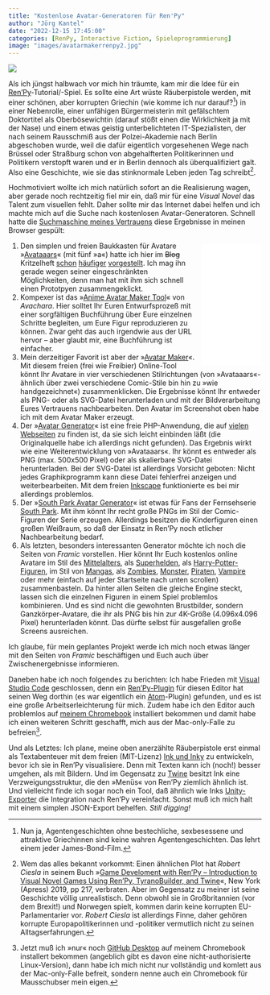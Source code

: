 ```yaml
---
title: "Kostenlose Avatar-Generatoren für Ren'Py"
author: "Jörg Kantel"
date: "2022-12-15 17:45:00"
categories: [RenPy, Interactive Fiction, Spieleprogrammierung]
image: "images/avatarmakerrenpy2.jpg"
---
```


[![](images/avatarmakerrenpy.jpg)](https://www.flickr.com/photos/schockwellenreiter/52565220146/)

Als ich jüngst halbwach vor mich hin träumte, kam mir die Idee für ein [Ren'Py](http://cognitiones.kantel-chaos-team.de/multimedia/spieleprogrammierung/renpy.html)-Tutorial/-Spiel. Es sollte eine Art wüste Räuberpistole werden, mit einer schönen, aber korrupten Griechin (wie komme ich nur darauf?[^1]) in einer Nebenrolle, einer unfähigen Bürgermeisterin mit gefälschtem Doktortitel als Oberbösewichtin (darauf stößt einen die Wirklichkeit ja mit der Nase) und einem etwas geistig unterbelichteten IT-Spezialisten, der nach seinem Rausschmiß aus der Polzei-Akademie nach Berlin abgeschoben wurde, weil die dafür eigentlich vorgesehenen Wege nach Brüssel oder Straßburg schon von abgehalfterten Politikerinnen und Politikern verstopft waren und er in Berlin dennoch als überqualifiziert galt. Also eine Geschichte, wie sie das stinknormale Leben jeden Tag schreibt[^2].

[^1]: Nun ja, Agentengeschichten ohne bestechliche, sexbesessene und attraktive Griechinnen sind keine wahren Agentengeschichten. Das lehrt einem jeder James-Bond-Film.

[^2]: Wem das alles bekannt vorkommt: Einen ähnlichen Plot hat *Robert Ciesla* in seinem Buch »[Game Develoment with Ren'Py -- Introduction to Visual Novel Games Using Ren'Py, TyranoBuilder, and Twine](https://www.amazon.de/Game-Development-RenPy-Introduction-TyranoBuilder/dp/1484249194?__mk_de_DE=%C3%85M%C3%85%C5%BD%C3%95%C3%91&crid=1LS3JHYQJFRAP&keywords=Ren%27Py&qid=1671125132&sprefix=ren%27py%2Caps%2C96&sr=8-1&linkCode=ll1&tag=derschockwell-21&linkId=791b1a3b9ae40eba4fb0b7c658e67345&language=de_DE&ref_=as_li_ss_tl)«, New York (Apress) 2019, pp 217, verbraten. Aber im Gegensatz zu meiner ist seine Geschichte völlig unrealistisch. Denn obwohl sie in Großbritannien (vor dem Brexit!) und Norwegen spielt, kommen darin keine korrupten EU-Parlamentarier vor. *Robert Ciesla* ist allerdings Finne, daher gehören korrupte Europapolitikerinnen und -politiker vermutlich nicht zu seinen Alltagserfahrungen.

Hochmotiviert wollte ich mich natürlich sofort an die Realisierung wagen, aber gerade noch rechtzeitig fiel mir ein, daß mir für eine *Visual Novel* das Talent zum visuellen fehlt. Daher sollte mir das Internet dabei helfen und ich machte mich auf die Suche nach kostenlosen Avatar-Generatoren. Schnell hatte die [Suchmaschine meines Vertrauens](https://duckduckgo.com/?) diese Ergebnisse in meinen Browser gespült:

::: {style="float: right; margin-left: 12px; margin-top: 6px;"}
<iframe sandbox="allow-popups allow-scripts allow-modals allow-forms allow-same-origin" style="width:120px;height:240px;" marginwidth="0" marginheight="0" scrolling="no" frameborder="0" src="//ws-eu.amazon-adsystem.com/widgets/q?ServiceVersion=20070822&amp;OneJS=1&amp;Operation=GetAdHtml&amp;MarketPlace=DE&amp;source=ss&amp;ref=as_ss_li_til&amp;ad_type=product_link&amp;tracking_id=derschockwell-21&amp;language=de_DE&amp;marketplace=amazon&amp;region=DE&amp;placement=1484249194&amp;asins=1484249194&amp;linkId=b2976ff6ad741c88eec2520f3096d175&amp;show_border=true&amp;link_opens_in_new_window=true">

</iframe>
:::

1.  Den simplen und freien Baukkasten für Avatare »[Avataaars](http://cognitiones.kantel-chaos-team.de/multimedia/spieleprogrammierung/avatare/avataaars.html)« (mit fünf »a«) hatte ich hier im ~~Blog~~ Kritzelheft [schon](http://blog.schockwellenreiter.de/2021/10/2021102501.html) [häufiger](http://blog.schockwellenreiter.de/2022/09/2022092603.html) [vorgestellt](http://blog.schockwellenreiter.de/2022/01/2022010901.html). Ich mag ihn gerade wegen seiner eingeschränkten Möglichkeiten, denn man hat mit ihm sich schnell einen Prototpyen zusammengeklickt.
2.  Kompexer ist das »[Anime Avatar Maker Tool](http://cognitiones.kantel-chaos-team.de/multimedia/spieleprogrammierung/avatare/animeavatar.html)« von *Avachara*. Hier solltet Ihr Euren Entwurfsprozeß mit einer sorgfältigen Buchführung über Eure einzelnen Schritte begleiten, um Eure Figur reproduzieren zu können. Zwar geht das auch irgendwie aus der URL hervor -- aber glaubt mir, eine Buchführung ist einfacher.
3.  Mein derzeitiger Favorit ist aber der »[Avatar Maker](https://avatarmaker.com/)«. Mit diesem freien (frei wie Freibier) Online-Tool könnt Ihr Avatare in vier verschiedenen Stilrichtungen (von »Avataaars«-ähnlich über zwei verschiedene Comic-Stile bin hin zu »wie handgezeichnet«) zusammenklicken. Die Ergebnisse könnt Ihr entweder als PNG- oder als SVG-Datei herunterladen und mit der Bildverarbeitung Eures Vertrauens nachbearbeiten. Den Avatar im Screenshot oben habe ich mit dem Avatar Maker erzeugt.
4.  Der »[Avatar Generator](https://danielvoelk.de/avatar-erstellen/)« ist eine freie PHP-Anwendung, die auf [vielen Webseiten](http://www.avatars24.de/) zu finden ist, da sie sich leicht einbinden läßt (die Originalquelle habe ich allerdings nicht gefunden). Das Ergebnis wirkt wie eine Weiterentwicklung von »Avataaars«. Ihr könnt es entweder als PNG (max. 500x500 Pixel) oder als skalierbare SVG-Datei herunterladen. Bei der SVG-Datei ist allerdings Vorsicht geboten: Nicht jedes Graphikprogramm kann diese Datei fehlerfrei anzeigen und weiterbearbeiten. Mit dem freien [Inkscape](http://cognitiones.kantel-chaos-team.de/multimedia/computergraphik/inkscape.html) funktionierte es bei mir allerdings problemlos.
5.  Der »[South Park Avatar Generator](https://www.southpark.de/info/lv0nha/avatar)« ist etwas für Fans der Fernsehserie [South Park](https://de.wikipedia.org/wiki/South_Park). Mit ihm könnt Ihr recht große PNGs im Stil der Comic-Figuren der Serie erzeugen. Allerdings besitzen die Kinderfiguren einen großen Weißraum, so daß der Einsatz in Ren'Py noch etlicher Nachbearbeitung bedarf.
6.  Als letzten, besonders interessanten Generator möchte ich noch die Seiten von *Framic* vorstellen. Hier könnt Ihr Euch kostenlos online Avatare im Stil des [Mittelalters](https://medievaltar.framiq.com/de/), als [Superhelden](https://superherotar.framiq.com/de/), als [Harry-Potter-Figuren](https://pottertar.framiq.com/de/), im Stil von [Mangas](https://mangatar.framiq.com/de/), als [Zombies](https://zombietar.framiq.com/de/), [Monster](https://cthulhutar.framiq.com/de/), [Piraten](https://piratetar.framiq.com/de/), [Vampire](https://vampiretar.framiq.com/de/) oder mehr (einfach auf jeder Startseite nach unten scrollen) zusammenbasteln. Da hinter allen Seiten die gleiche Engine steckt, lassen sich die einzelnen Figuren in einem Spiel problemlos kombinieren. Und es sind nicht die gewohnten Brustbilder, sondern Ganzkörper-Avatare, die ihr als PNG bis hin zur 4K-Größe (4.096x4.096 Pixel) herunterladen könnt. Das dürfte selbst für ausgefallen große Screens ausreichen.

Ich glaube, für mein geplantes Projekt werde ich mich noch etwas länger mit den Seiten von *Framic* beschäftigen und Euch auch über Zwischenergebnisse informieren.

Daneben habe ich noch folgendes zu berichten: Ich habe Frieden mit [Visual Studio Code](http://cognitiones.kantel-chaos-team.de/produktivitaet/visualstudiocode.html) geschlossen, denn ein [Ren'Py-Plugin](https://github.com/LuqueDaniel/vscode-language-renpy) für diesen Editor hat seinen Weg dorthin (es war eigentlich ein [Atom](http://cognitiones.kantel-chaos-team.de/produktivitaet/atom.html)-Plugin) gefunden, und es ist eine große Arbeitserleichterung für mich. Zudem habe ich den Editor auch problemlos auf [meinem Chromebook](http://blog.schockwellenreiter.de/2021/12/2021120701.html) installiert bekommen und damit habe ich einen weiteren Schritt geschafft, mich aus der Mac-only-Falle zu befreien[^3].

[^3]: Jetzt muß ich »nur« noch [GitHub Desktop](https://desktop.github.com/) auf meinem Chromebook installert bekommen (angeblich gibt es davon eine nicht-authorisierte Linux-Version), dann habe ich mich nicht nur vollständig und komlett aus der Mac-only-Falle befreit, sondern nenne auch ein Chromebook für Mausschubser mein eigen.

Und als Letztes: Ich plane, meine oben anerzählte Räuberpistole erst einmal als Textabenteuer mit dem freien (MIT-Lizenz) [Ink und Inky](http://cognitiones.kantel-chaos-team.de/multimedia/spieleprogrammierung/inkle.html) zu entwickeln, bevor ich sie in Ren'Py visualisiere. Denn mit Texten kann ich (noch!) besser umgehen, als mit Bildern. Und im Gegensatz zu [Twine](http://cognitiones.kantel-chaos-team.de/multimedia/spieleprogrammierung/twine2.html) besitzt Ink eine Verzweigungsstruktur, die den »Menüs« von Ren'Py ziemlich ähnlich ist. Und vielleicht finde ich sogar noch ein Tool, daß ähnlich wie Inks [Unity-Exporter](https://github.com/inkle/ink-unity-integration) die Integration nach Ren'Py vereinfacht. Sonst muß ich mich halt mit einem simplen JSON-Export behelfen. *Still digging!*

